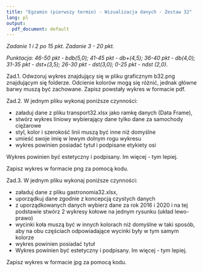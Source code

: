 ---
title: "Egzamin (pierwszy termin) - Wizualizacja danych - Zestaw 32"
lang: pl
output:
  pdf_document: default
---

*Zadanie 1 i 2 po 15 pkt. Zadanie 3 - 20 pkt. *

*Punktacja: 46-50 pkt - bdb(5,0); 41-45 pkt - db+(4,5); 36-40 pkt - db(4,0); 31-35 pkt - dst+(3,5); 26-30 pkt - dst(3,0); 0-25 pkt - ndst (2,0).*  


Zad.1. Odwzoruj wykres znajdujący się w pliku graficznym b32.png znajdującym się folderze. Odcienie kolorów mogą się różnić, jednak główne barwy muszą być zachowane.
Zapisz powstały wykres w formacie pdf.

Zad.2. W jednym pliku wykonaj poniższe czynności:

* załaduj dane z pliku transport32.xlsx jako ramkę danych (Data Frame),
* stwórz wykres liniowy wybierający dane tylko dane za samochody ciężarowe
* styl, kolor i szerokość linii muszą być inne niż domyślne
* umieść swoje imię w lewym dolnym rogu wykresu
* wykres powinien posiadać tytuł i podpisane etykiety osi

Wykres powinien być estetyczny i podpisany. Im więcej - tym lepiej.

Zapisz wykres w formacie png za pomocą kodu.

Zad.3. W jednym pliku wykonaj poniższe czynności:

* załaduj dane z pliku gastronomia32.xlsx,
* uporządkuj dane zgodnie z koncepcją czystych danych
* z uporządkowanych danych wybierz dane za rok 2016 i 2020 i na tej podstawie stwórz 2 wykresy kołowe na jednym rysunku (układ lewo-prawo)
* wycinki koła muszą być w innych kolorach niż domyślne w taki sposób, aby na obu częściach odpowiadające wycinki były w tym samym kolorze
* wykres powinien posiadać tytuł
* Wykres powinien być estetyczny i podpisany. Im więcej - tym lepiej.

Zapisz wykres w formacie jpg za pomocą kodu.
